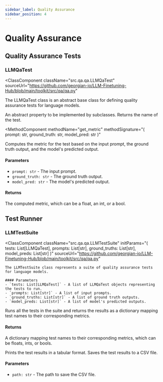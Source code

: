 ```yaml
---
sidebar_label: Quality Assurance
sidebar_position: 4
---
```



# Quality Assurance

## Quality Assurance Tests

### LLMQaTest

<ClassComponent
  className="src.qa.qa.LLMQaTest"
  sourceUrl="https://github.com/georgian-io/LLM-Finetuning-Hub/blob/main/toolkit/src/qa/qa.py"
>
The LLMQaTest class is an abstract base class for defining quality assurance tests for language models.

<MethodComponent methodName="test_name" methodSignature="( )">
  An abstract property to be implemented by subclasses. Returns the name of the
  test.
</MethodComponent>

<MethodComponent 
    methodName="get_metric" methodSignature="( prompt: str, ground_truth: str, model_pred: str )"
>
  Computes the metric for the test based on the input prompt, the ground truth output, and the model's predicted output.

#### Parameters

- `prompt: str` - The input prompt.
- `ground_truth: str` - The ground truth output.
- `model_pred: str` - The model's predicted output.

#### Returns

The computed metric, which can be a float, an int, or a bool.

</MethodComponent>
</ClassComponent>

## Test Runner

### LLMTestSuite

<ClassComponent
  className="src.qa.qa.LLMTestSuite"
  initParams="( tests: List[LLMQaTest], prompts: List[str], ground_truths: List[str], model_preds: List[str] )"
  sourceUrl="https://github.com/georgian-io/LLM-Finetuning-Hub/blob/main/toolkit/src/qa/qa.py"
>
    The LLMTestSuite class represents a suite of quality assurance tests for language models.

    #### Parameters
    - `tests: List[LLMQaTest]` - A list of LLMQaTest objects representing the tests to run.
    - `prompts: List[str]` - A list of input prompts.
    - `ground_truths: List[str]` - A list of ground truth outputs.
    - `model_preds: List[str]` - A list of model's predicted outputs.

<MethodComponent methodName="run_tests" methodSignature="( )">
  Runs all the tests in the suite and returns the results as a dictionary mapping test names to their corresponding metrics.

#### Returns

A dictionary mapping test names to their corresponding metrics, which can be floats, ints, or bools.

</MethodComponent>

<MethodComponent methodName="print_test_results" methodSignature="( )">
  Prints the test results in a tabular format.

</MethodComponent>

<MethodComponent methodName="save_test_results" methodSignature="( path: str )">
  Saves the test results to a CSV file.

#### Parameters

- `path: str` - The path to save the CSV file.

</MethodComponent>
</ClassComponent>

